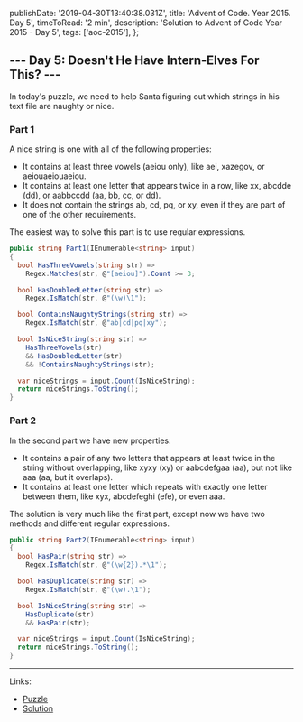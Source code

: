   publishDate: '2019-04-30T13:40:38.031Z',
  title: 'Advent of Code. Year 2015. Day 5',
  timeToRead: '2 min',
  description: 'Solution to Advent of Code Year 2015 - Day 5',
  tags: ['aoc-2015'],
};

## --- Day 5: Doesn't He Have Intern-Elves For This? ---

In today's puzzle, we need to help Santa figuring out which strings in his text file are naughty or nice. 

### Part 1

A nice string is one with all of the following properties:

- It contains at least three vowels (aeiou only), like aei, xazegov, or aeiouaeiouaeiou.
- It contains at least one letter that appears twice in a row, like xx, abcdde (dd), or aabbccdd (aa, bb, cc, or dd).
- It does not contain the strings ab, cd, pq, or xy, even if they are part of one of the other requirements.

The easiest way to solve this part is to use regular expressions.

```csharp
public string Part1(IEnumerable<string> input)
{
  bool HasThreeVowels(string str) => 
    Regex.Matches(str, @"[aeiou]").Count >= 3;

  bool HasDoubledLetter(string str) => 
    Regex.IsMatch(str, @"(\w)\1");

  bool ContainsNaughtyStrings(string str) => 
    Regex.IsMatch(str, @"ab|cd|pq|xy");

  bool IsNiceString(string str) =>
    HasThreeVowels(str)
    && HasDoubledLetter(str)
    && !ContainsNaughtyStrings(str);

  var niceStrings = input.Count(IsNiceString);
  return niceStrings.ToString();
}
```

### Part 2

In the second part we have new properties:

- It contains a pair of any two letters that appears at least twice in the string without overlapping, like xyxy (xy) or aabcdefgaa (aa), but not like aaa (aa, but it overlaps).
- It contains at least one letter which repeats with exactly one letter between them, like xyx, abcdefeghi (efe), or even aaa.

The solution is very much like the first part, except now we have two methods and different regular expressions.

```csharp
public string Part2(IEnumerable<string> input)
{
  bool HasPair(string str) => 
    Regex.IsMatch(str, @"(\w{2}).*\1");

  bool HasDuplicate(string str) => 
    Regex.IsMatch(str, @"(\w).\1");

  bool IsNiceString(string str) =>
    HasDuplicate(str)
    && HasPair(str);

  var niceStrings = input.Count(IsNiceString);
  return niceStrings.ToString();
}
```

- - -

Links:

* [Puzzle](https://adventofcode.com/2015/day/5)
* [Solution](https://github.com/PDmatrix/advent-of-code/tree/master/CSharp/Solutions/2015/5)
